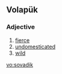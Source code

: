 ==Volapük==

===Adjective===
{{infl|vo|adjective}}

# [[fierce]]
# [[undomesticated]] 
# [[wild]]

[[vo:sovadik]]